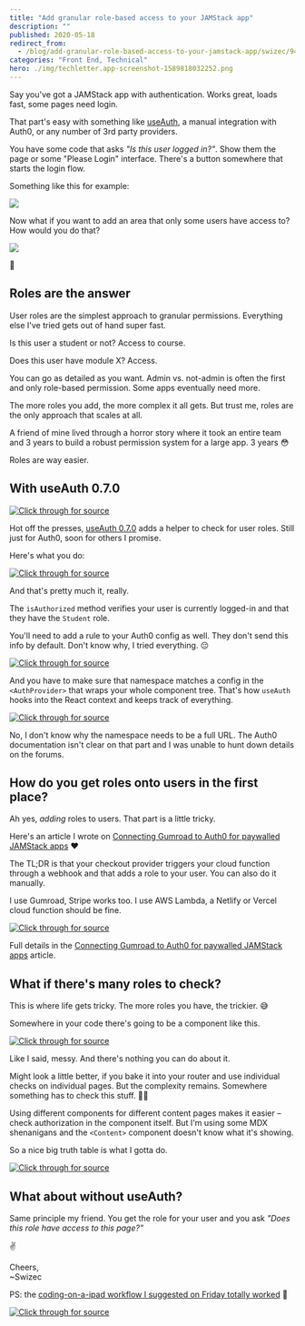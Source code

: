 ```yaml
---
title: "Add granular role-based access to your JAMStack app"
description: ""
published: 2020-05-18
redirect_from:
  - /blog/add-granular-role-based-access-to-your-jamstack-app/swizec/9418
categories: "Front End, Technical"
hero: ./img/techletter.app-screenshot-1589818032252.png
---
```


Say you've got a JAMStack app with authentication. Works great, loads fast, some pages need login.

That part's easy with something like [useAuth](https://github.com/Swizec/useAuth), a manual integration with Auth0, or any number of 3rd party providers.

You have some code that asks _"Is this user logged in?"_. Show them the page or some "Please Login" interface. There's a button somewhere that starts the login flow.

Something like this for example:

![](./img/HREDYcq.gif)

Now what if you want to add an area that only some users have access to? How would you do that?

![](./img/5eSMcCw.gif)

🤔

## Roles are the answer

User roles are the simplest approach to granular permissions. Everything else I've tried gets out of hand super fast.

Is this user a student or not? Access to course.

Does this user have module X? Access.

You can go as detailed as you want. Admin vs. not-admin is often the first and only role-based permission. Some apps eventually need more.

The more roles you add, the more complex it all gets. But trust me, roles are the only approach that scales at all.

A friend of mine lived through a horror story where it took an entire team and 3 years to build a robust permission system for a large app. 3 years 😳

Roles are way easier.

## With useAuth 0.7.0

[![Click through for source](./img/techletter.app-screenshot-1589818032252.png)](https://www.youtube.com/watch?v=X9PHqmnzr4k)

Hot off the presses, [useAuth 0.7.0](https://github.com/Swizec/useAuth) adds a helper to check for user roles. Still just for Auth0, soon for others I promise.

Here's what you do:

[![Click through for source](./img/techletter.app-screenshot-1589818031718.png)](<https://carbon.now.sh/?bg=rgba(255,255,255,1)&t=seti&l=javascript&ds=true&wc=true&wa=true&pv=48px&ph=32px&ln=false&code=const%20ForStudentsOnly%20%3D%20()%20%3D%3E%20%7B%0A%09const%20%7B%20isAuthorized%20%7D%20%3D%20useAuth()%0A%09%0A%09if%20(isAuthorized(%22Student%22))%20%7B%0A%09%09return%20%3CReallyCoolContent%20%2F%3E%0A%09%7D%20else%20%7B%0A%09%09return%20%3CNoAccess%20%2F%3E%0A%09%7D%0A%7D>)

And that's pretty much it, really.

The `isAuthorized` method verifies your user is currently logged-in and that they have the `Student` role.

You'll need to add a rule to your Auth0 config as well. They don't send this info by default. Don't know why, I tried everything. 😔

[![Click through for source](./img/techletter.app-screenshot-1589818029535.png)](<https://carbon.now.sh/?bg=rgba(255,255,255,1)&t=seti&l=javascript&ds=true&wc=true&wa=true&pv=48px&ph=32px&ln=false&code=%2F%2F%20this%20goes%20in%20Auth0%2Frules%20config%20as%20a%20new%20rule%0Afunction%20(user%2C%20context%2C%20callback)%20%7B%0A%20%20const%20namespace%20%3D%20'https%3A%2F%2FYOUR_DOMAIN'%3B%0A%20%20const%20assignedRoles%20%3D%20(context.authorization%20%7C%7C%20%7B%7D).roles%3B%0A%20%20%0A%20%20user.user_metadata%20%3D%20user.user_metadata%20%7C%7C%20%7B%7D%3B%0A%0A%20%20user.user_metadata.roles%20%3D%20assignedRoles%3B%0A%0A%20%20context.idToken%5Bnamespace%20%2B%20'%2Fuser_metadata'%5D%20%3D%20user.user_metadata%3B%0A%0A%20%20callback(null%2C%20user%2C%20context)%3B%0A%7D>)

And you have to make sure that namespace matches a config in the `<AuthProvider>` that wraps your whole component tree. That's how `useAuth` hooks into the React context and keeps track of everything.

[![Click through for source](./img/techletter.app-screenshot-1589818029965.png)](<https://carbon.now.sh/?bg=rgba(255,255,255,1)&t=seti&l=javascript&ds=true&wc=true&wa=true&pv=48px&ph=32px&ln=false&code=export%20const%20wrapPageElement%20%3D%20(%7B%20element%2C%20props%20%7D)%20%3D%3E%20(%0A%20%20%3CAuthProvider%0A%20%20%20%20%2F%2F%20...%0A%20%20%20%20customPropertyNamespace%3D%22https%3A%2F%2FYOUR_DOMAIN%22%0A%20%20%3E%0A%20%20%20%20%3CLayout%20%7B...props%7D%3E%7Belement%7D%3C%2FLayout%3E%0A%20%20%3C%2FAuthProvider%3E%0A)>)

No, I don't know why the namespace needs to be a full URL. The Auth0 documentation isn't clear on that part and I was unable to hunt down details on the forums.

## How do you get roles onto users in the first place?

Ah yes, _adding_ roles to users. That part is a little tricky.

Here's an article I wrote on [Connecting Gumroad to Auth0 for paywalled JAMStack apps](https://swizec.com/blog/connecting-gumroad-to-auth0-for-paywalled-jamstack-apps/) ❤️

The TL;DR is that your checkout provider triggers your cloud function through a webhook and that adds a role to your user. You can also do it manually.

I use Gumroad, Stripe works too. I use AWS Lambda, a Netlify or Vercel cloud function should be fine.

[![Click through for source](./img/techletter.app-screenshot-1589818029816.png)](<https://carbon.now.sh/?bg=rgba(255,255,255,1)&t=seti&l=javascript&ds=true&wc=true&wa=true&pv=48px&ph=32px&ln=false&code=%2F%2F%20this%20bit%20of%20code%20adds%20a%20role%20to%20user%0A%20%20if%20(FindYourIdea_PRODUCTS.includes(ping.product_permalink))%20%7B%0A%20%20%20%20%2F%2F%20create%20or%20get%20user%0A%20%20%20%20const%20user%20%3D%20await%20upsertUser(ping)%0A%0A%20%20%20%20if%20(user)%20%7B%0A%20%20%20%20%20%20const%20auth0%20%3D%20await%20getAuth0Client()%0A%0A%20%20%20%20%20%20%2F%2F%20add%20the%20right%20role%0A%20%20%20%20%20%20await%20auth0.assignRolestoUser(%0A%20%20%20%20%20%20%20%20%7B%20id%3A%20user.user_id!%20%7D%2C%0A%20%20%20%20%20%20%20%20%7B%0A%20%20%20%20%20%20%20%20%20%20%2F%2F%20hardcoded%20FindYourIdea%20role%20id%20from%20Auth0%20URL%0A%20%20%20%20%20%20%20%20%20%20roles%3A%20%5BROLE_ID%5D%2C%0A%20%20%20%20%20%20%20%20%7D%0A%20%20%20%20%20%20)%0A%20%20%20%20%7D%0A%20%20%7D>)

Full details in the [Connecting Gumroad to Auth0 for paywalled JAMStack apps](https://swizec.com/blog/connecting-gumroad-to-auth0-for-paywalled-jamstack-apps/) article.

## What if there's many roles to check?

This is where life gets tricky. The more roles you have, the trickier. 😅

Somewhere in your code there's going to be a component like this.

[![Click through for source](./img/techletter.app-screenshot-1589818029955.png)](<https://carbon.now.sh/?bg=rgba(255,255,255,1)&t=seti&l=javascript&ds=true&wc=true&wa=true&pv=48px&ph=32px&ln=false&code=const%20LockedContent%20%3D%20(props)%20%3D%3E%20%7B%0A%20%20const%20allowUnauth%20%3D%20UNAUTH_PAGES.includes(currentLocation(props))%0A%20%20const%20%7B%20isAuthorized%2C%20isAuthenticated%20%7D%20%3D%20useAuth()%0A%0A%20%20if%20(!allowUnauth%20%26%26%20!isAuthenticated())%20%7B%0A%20%20%20%20%2F%2F%20not%20even%20logged%20in%2C%20ask%20for%20login%0A%20%20%20%20return%20%3CPleaseLogin%20%2F%3E%0A%20%20%7D%20else%20%7B%0A%20%20%20%20if%20(isFindYourIdeaPage(props))%20%7B%0A%20%20%20%20%20%20if%20(isAuthorized(%22FindYourIdea%22))%20%7B%0A%20%20%20%20%20%20%20%20%2F%2F%20FindYourIdea%20page%2C%20access%20-%3E%20show%0A%20%20%20%20%20%20%20%20return%20%3CContent%20%7B...props%7D%20%2F%3E%0A%20%20%20%20%20%20%7D%20else%20%7B%0A%20%20%20%20%20%20%20%20%2F%2F%20FindYourIdea%20page%2C%20no%20access%20-%3E%20buy%0A%20%20%20%20%20%20%20%20return%20%3CPleasePurchase%20findYourIdea%20%2F%3E%0A%20%20%20%20%20%20%7D%0A%20%20%20%20%7D%20else%20if%20(isAuthorized(%22Student%22))%20%7B%0A%20%20%20%20%20%20%2F%2F%20ServerlessReactDev%20page%2C%20acces%20-%3E%20show%0A%20%20%20%20%20%20return%20%3CContent%20%7B...props%7D%20%2F%3E%0A%20%20%20%20%7D%20else%20if%20(allowUnauth)%20%7B%0A%20%20%20%20%20%20%2F%2F%20no%20auth%20required%20-%3E%20show%0A%20%20%20%20%20%20return%20%3CContent%20%7B...props%7D%20%2F%3E%0A%20%20%20%20%7D%20else%20%7B%0A%20%20%20%20%20%20%2F%2F%20ServerlessReactDev%20page%2C%20no%20access%20-%3E%20buy%0A%20%20%20%20%20%20return%20%3CPleasePurchase%20%2F%3E%0A%20%20%20%20%7D%0A%20%20%7D%0A%7D>)

Like I said, messy. And there's nothing you can do about it.

Might look a little better, if you bake it into your router and use individual checks on individual pages. But the complexity remains. Somewhere something has to check this stuff. 🤷‍♀️

Using different components for different content pages makes it easier – check authorization in the component itself. But I'm using some MDX shenanigans and the `<Content>` component doesn't know what it's showing.

So a nice big truth table is what I gotta do.

[![Click through for source](./img/techletter.app-screenshot-1589818030521.png)](https://twitter.com/Swizec/status/1250144894808547328)

## What about without useAuth?

Same principle my friend. You get the role for your user and you ask _"Does this role have access to this page?"_

✌️

Cheers,  
~Swizec

PS: the [coding-on-a-ipad workflow I suggested on Friday totally worked](https://swizec.com/blog/looking-for-the-perfect-light-work-device/) 🤘

[![Click through for source](./img/techletter.app-screenshot-1589818031419.png)](https://youtu.be/OqZeMqRqr9A)
